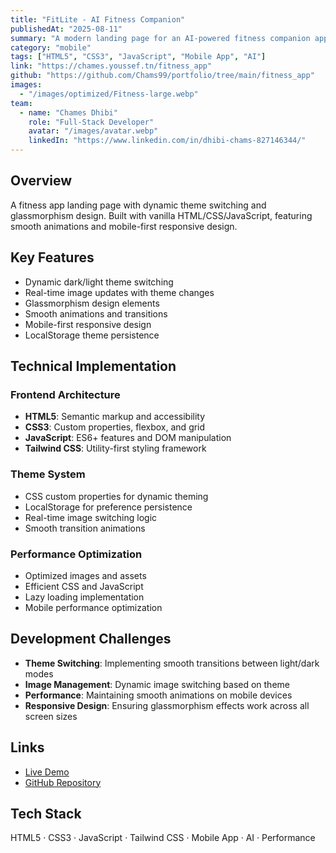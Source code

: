 ```yaml
---
title: "FitLite - AI Fitness Companion"
publishedAt: "2025-08-11"
summary: "A modern landing page for an AI-powered fitness companion app featuring dynamic theme switching and smooth animations."
category: "mobile"
tags: ["HTML5", "CSS3", "JavaScript", "Mobile App", "AI"]
link: "https://chames.youssef.tn/fitness_app"
github: "https://github.com/Chams99/portfolio/tree/main/fitness_app"
images:
  - "/images/optimized/Fitness-large.webp"
team:
  - name: "Chames Dhibi"
    role: "Full-Stack Developer"
    avatar: "/images/avatar.webp"
    linkedIn: "https://www.linkedin.com/in/dhibi-chams-827146344/"
---
```


## Overview

A fitness app landing page with dynamic theme switching and glassmorphism design. Built with vanilla HTML/CSS/JavaScript, featuring smooth animations and mobile-first responsive design.

## Key Features

- Dynamic dark/light theme switching
- Real-time image updates with theme changes
- Glassmorphism design elements
- Smooth animations and transitions
- Mobile-first responsive design
- LocalStorage theme persistence

## Technical Implementation

### Frontend Architecture
- **HTML5**: Semantic markup and accessibility
- **CSS3**: Custom properties, flexbox, and grid
- **JavaScript**: ES6+ features and DOM manipulation
- **Tailwind CSS**: Utility-first styling framework

### Theme System
- CSS custom properties for dynamic theming
- LocalStorage for preference persistence
- Real-time image switching logic
- Smooth transition animations

### Performance Optimization
- Optimized images and assets
- Efficient CSS and JavaScript
- Lazy loading implementation
- Mobile performance optimization

## Development Challenges

- **Theme Switching**: Implementing smooth transitions between light/dark modes
- **Image Management**: Dynamic image switching based on theme
- **Performance**: Maintaining smooth animations on mobile devices
- **Responsive Design**: Ensuring glassmorphism effects work across all screen sizes

## Links

- [Live Demo](https://chames.youssef.tn/fitness_app)
- [GitHub Repository](https://github.com/Chams99/portfolio/tree/main/fitness_app)

## Tech Stack

HTML5 · CSS3 · JavaScript · Tailwind CSS · Mobile App · AI · Performance

